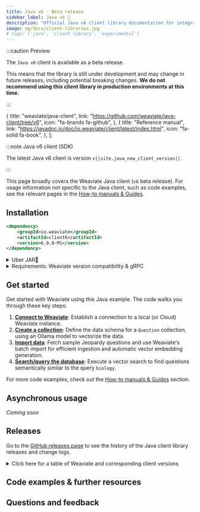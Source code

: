```yaml
---
title: Java v6 - Beta release
sidebar_label: Java v6 🚧
description: "Official Java v6 client library documentation for integrating Weaviate with Java applications and services."
image: og/docs/client-libraries.jpg
# tags: ['java', 'client library', 'experimental']
---
```



:::caution Preview

The `Java v6` client is available as a beta release.<br/>

This means that the library is still under development and may change in future releases, including potential breaking changes.
**We do not recommend using this client library in production environments at this time.**

:::

  {
    title: "weaviate/java-client",
    link: "https://github.com/weaviate/java-client/tree/v6",
    icon: "fa-brands fa-github",
  },
  {
    title: "Reference manual",
    link: "https://javadoc.io/doc/io.weaviate/client/latest/index.html",
    icon: "fa-solid fa-book",
  },
];

:::note Java v6 client (SDK)

The latest Java v6 client is version `v||site.java_new_client_version||`.

<QuickLinks items={javaCardsData} />

:::

This page broadly covers the Weaviate Java client (`v6` beta release). For usage information not specific to the Java client, such as code examples, see the relevant pages in the [How-to manuals & Guides](../../guides.mdx).

## Installation

```xml
<dependency>
    <groupId>io.weaviate</groupId>
    <artifactId>client6</artifactId>
    <version>6.0.0-M1</version>
</dependency>
```

<details>
  <summary>Uber JAR🫙</summary>

If you're building an uber-JAR with something like `maven-assembly-plugin`, use a shaded version with classifier `all`.
This ensures that all dynamically-loaded dependencies of `io.grpc` are resolved correctly.

```xml
<dependency>
    <groupId>io.weaviate</groupId>
    <artifactId>client6</artifactId>
    <version>6.0.0-M1</version>
    <classifier>all</classifier>
</dependency>
```

</details>

<details>
  <summary>Requirements:  Weaviate version compatibility & gRPC</summary>

#### Weaviate version compatibility

The `v6` Java client requires Weaviate `1.33.0` or higher. Generally, we encourage you to use the latest version of the Java client and the Weaviate Database.

#### gRPC

The `v6` client uses remote procedure calls (RPCs) under-the-hood. Accordingly, a port for gRPC must be open to your Weaviate server.

<details>
  <summary>docker-compose.yml example</summary>

If you are running Weaviate with Docker, you can map the default port (`50051`) by adding the following to your `docker-compose.yml` file:

```yaml
ports:
  - 8080:8080
  - 50051:50051
```

</details>

</details>

## Get started


<BasicPrereqs />

Get started with Weaviate using this Java example. The code walks you through these key steps:

1. **[Connect to Weaviate](docs/weaviate/connections/index.mdx)**: Establish a connection to a local (or Cloud) Weaviate instance.
1. **[Create a collection](../../manage-collections/index.mdx)**: Define the data schema for a `Question` collection, using an Ollama model to vectorize the data.
1. **[Import data](../../manage-objects/import.mdx)**: Fetch sample Jeopardy questions and use Weaviate's batch import for efficient ingestion and automatic vector embedding generation.
1. **[Search/query the database](../../search/index.mdx)**: Execute a vector search to find questions semantically similar to the query `biology`.

<Tabs groupId="languages">
  <TabItem value="java6" label="Java v6">
    <FilteredTextBlock
      text={JavaV6Code}
      startMarker="// START GetStarted"
      endMarker="// END GetStarted"
      language="java"
    />
  </TabItem>
</Tabs>

For more code examples, check out the [How-to manuals & Guides](../../guides.mdx) section.

## Asynchronous usage

_Coming soon_

<!-- TODO[g-despot] Add section -->

## Releases

Go to the [GitHub releases page](https://github.com/weaviate/java-client/releases) to see the history of the Java client library releases and change logs.

<details>
  <summary>Click here for a table of Weaviate and corresponding client versions</summary>


<ReleaseHistory />

</details>

## Code examples & further resources


<CodeExamples />

## Questions and feedback


<DocsFeedback />

